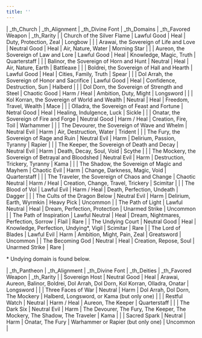 ```yaml
---
title: ''
---
```


| _th_Church | _th_Alignment | _th_Divine Font | _th_Domains | _th_Favored Weapon | _th_Rarity |
| Church of the Silver Flame | Lawful Good | Heal | Duty, Protection, Zeal | Longbow | |
| Arawai, the Sovereign of Life and Love | Neutral Good | Heal | Air, Nature, Water | Morning Star | |
| Aureon, the Sovereign of Law and Lore | Lawful Good | Heal | Knowledge, Magic, Truth | Quarterstaff | |
| Balinor, the Sovereign of Horn and Hunt | Neutral | Heal | Air, Nature, Earth | Battleaxe | |
| Boldrei, the Sovereign of Hall and Hearth | Lawful Good | Heal | Cities, Family, Truth | Spear | |
| Dol Arrah, the Sovereign of Honor and Sacrifice | Lawful Good | Heal | Confidence, Destruction, Sun | Halberd | |
| Dol Dorn, the Sovereign of Strength and Steel | Chaotic Good | Harm / Heal | Ambition, Duty, Might | Longsword | |
| Kol Korran, the Sovereign of World and Wealth | Neutral | Heal | Freedom, Travel, Wealth | Mace | |
| Olladra, the Sovereign of Feast and Fortune | Netral Good | Heal | Healing, Indulgence, Luck | Sickle | |
| Onatar, the Sovereign of Fire and Forge | Neutral Good | Harm / Heal | Creation, Fire, Toil | Warhammer | |
| The Devourer, the Sovereign of Wave and Whelm | Neutral Evil | Harm | Air, Destruction, Water | Trident | |
| The Fury, the Sovereign of Rage and Ruin | Neutral Evil | Harm | Delirium, Passion, Tyranny | Rapier | |
| The Keeper, the Sovereign of Death and Decay | Neutral Evil | Harm | Death, Decay, Soul, Void | Scythe | |
| The Mockery, the Sovereign of Betrayal and Bloodshed | Neutral Evil | Harm | Destruction, Trickery, Tyranny | Kama | |
| The Shadow, the Sovereign of Magic and Mayhem | Chaotic Evil | Harm | Change, Darkness, Magic, Void | Quarterstaff | |
| The Traveler, the Sovereign of Chaos and Change | Chaotic Neutral | Harm / Heal | Creation, Change, Travel, Trickery | Scimitar | |
| The Blood of Vol | Lawful Evil | Harm / Heal | Death, Perfection, Undeath | Dagger | |
| The Cults of the Dragon Below | Neutral Evil | Harm | Delirium, Earth, Wyrmkin | Heavy Pick | Uncommon |
| The Path of Light | Lawful Neutral | Heal | Dream, Perfection, Protection | Unarmed Strike | Uncommon |
| The Path of Inspiration | Lawful Neutral | Heal | Dream, Nightmares, Perfection, Sorrow | Flail | Rare |
| The Undying Court | Neutral Good | Heal | Knowledge, Perfection, Undying\*, Vigil | Scimitar | Rare |
| The Lord of Blades | Lawful Evil | Harm | Ambition, Might, Pain, Zeal | Greatsword | Uncommon |
| The Becoming God | Neutral | Heal | Creation, Repose, Soul | Unarmed Strike | Rare |

\* Undying domain is found below.

| _th_Pantheon | _th_Alignment | _th_Divine Font | _th_Deities | _th_Favored Weapon | _th_Rarity |
| Sovereign Host | Neutral Good | Heal | Arawai, Aureon, Balinor, Boldrei, Dol Arrah, Dol Dorn, Kol Korran, Olladra, Onatar | Longsword | |
| Three Faces of War | Neutral | Harm | Dol Arrah, Dol Dorn, The Mockery | Halberd, Longsword, or Kama (but only one) | |
| Restful Watch | Neutral | Harm / Heal | Aureon, The Keeper | Quarterstaff | |
| The Dark Six | Neutral Evil | Harm | The Devourer, The Fury, The Keeper, The Mockery, The Shadow, The Traveler | Kama | |
| Sacred Spark | Neutral | Harm | Onatar, The Fury | Warhammer or Rapier (but only one) | Uncommon |
